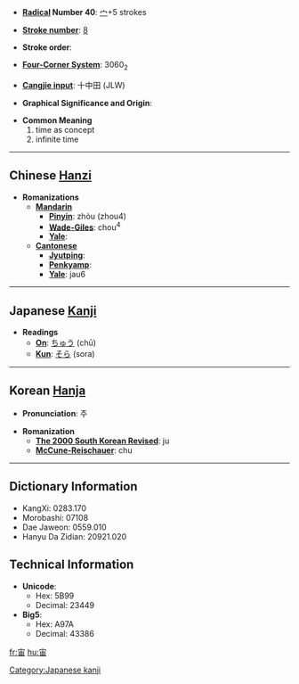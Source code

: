 * '''[[Wiktionary:Chinese radical index| Radical]] Number 40''': [[Wiktionary:Chinese radical index 宀|宀]]+5 strokes

* '''[[Wiktionary:Chinese total strokes index|Stroke number]]''': [[Wiktionary:Chinese total strokes index 8|8]]

* '''Stroke order''': 

* '''[[Wiktionary:Chinese four corner index|Four-Corner System]]''': 3060<sub>2</sub>

* '''[[Wiktionary:Chinese Cangjie index|Cangjie input]]''': 十中田 (JLW)

* '''Graphical Significance and Origin''': 

* '''Common Meaning'''
*#time as concept
*# infinite time


----

== Chinese [[Hanzi]] ==

* '''Romanizations'''
** '''[[Mandarin]]'''
*** '''[[Pinyin]]''': zhòu (zhou4)
*** '''[[Wade-Giles]]''': chou<sup>4</sup>
*** '''[[Yale]]''': 
** '''[[Cantonese]]'''
*** '''[[Jyutping]]''':
*** '''[[Penkyamp]]''': 
*** '''[[Yale]]''': jau6

----

== Japanese [[Kanji]] ==

* '''Readings'''
** '''[[On]]''': [[ちゅう]] (chū)
** '''[[Kun]]''': [[そら]] (sora)

[[Category:Japanese kanji]]
----

== Korean [[Hanja]] ==

* '''Pronunciation''': 주

* '''Romanization'''
** '''[[The 2000 South Korean Revised Romanization|The 2000 South Korean Revised]]''': ju
** '''[[McCune-Reischauer]]''': chu

----

== Dictionary Information ==

* KangXi: 0283.170
* Morobashi: 07108
* Dae Jaweon: 0559.010
* Hanyu Da Zidian: 20921.020

== Technical Information ==

* '''Unicode''':
** Hex: 5B99
** Decimal: 23449
* '''Big5''':
** Hex: A97A
** Decimal: 43386

[[fr:宙]]
[[hu:宙]]